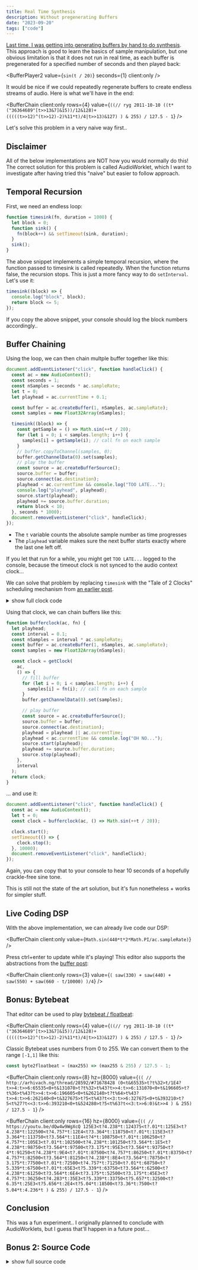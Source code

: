 ```yaml
---
title: Real Time Synthesis
description: Without pregenerating Buffers
date: "2023-09-20"
tags: ["code"]
---
```



[Last time, I was getting into generating buffers by hand to do synthesis](https://loophole-letters.netlify.app/buffers/).
This approach is good to learn the basics of sample manipulation, but one obvious limitation is that it does not run in real time,
as each buffer is pregenerated for a specified number of seconds and then played back:

<BufferPlayer2 value={`sin(t / 20)`} seconds={1} client:only />

It would be nice if we could repeatedly regenerate buffers to create endless streams of audio. Here is what we'll have in the end:

<BufferChain
  client:only
  rows={4}
  value={`((// ryg 2011-10-10
((t*("36364689"[t>>13&7]&15))/12&128)+(((((t>>12)^(t>>12)-2)%11*t)/4|t>>13)&127)
) & 255) / 127.5 - 1`}
/>

Let's solve this problem in a very naive way first..

## Disclaimer

All of the below implementations are NOT how you would normally do this! The correct solution for this problem is called AudioWorklet,
which I want to investigate after having tried this "naive" but easier to follow approach.

## Temporal Recursion

First, we need an endless loop:

```js
function timesink(fn, duration = 1000) {
  let block = 0;
  function sink() {
    fn(block++) && setTimeout(sink, duration);
  }
  sink();
}
```

The above snippet implements a simple temporal recursion, where the function passed to timesink is called repeatedly.
When the function returns false, the recursion stops. This is just a more fancy way to do `setInterval`.
Let's use it:

```js
timesink((block) => {
  console.log("block", block);
  return block <= 5;
});
```

If you copy the above snippet, your console should log the block numbers accordingly..

## Buffer Chaining

Using the loop, we can then chain multple buffer together like this:

```js
document.addEventListener("click", function handleClick() {
  const ac = new AudioContext();
  const seconds = 1;
  const nSamples = seconds * ac.sampleRate;
  let t = 0;
  let playhead = ac.currentTime + 0.1;

  const buffer = ac.createBuffer(1, nSamples, ac.sampleRate);
  const samples = new Float32Array(nSamples);

  timesink((block) => {
    const getSample = () => Math.sin(++t / 20);
    for (let i = 0; i < samples.length; i++) {
      samples[i] = getSample(i); // call fn on each sample
    }
    // buffer.copyToChannel(samples, 0);
    buffer.getChannelData(0).set(samples);
    // play the buffer
    const source = ac.createBufferSource();
    source.buffer = buffer;
    source.connect(ac.destination);
    playhead < ac.currentTime && console.log("TOO LATE...");
    console.log("playhead", playhead);
    source.start(playhead);
    playhead += source.buffer.duration;
    return block < 10;
  }, seconds * 1000);
  document.removeEventListener("click", handleClick);
});
```

- The `t` variable counts the absolute sample number as time progresses
- The `playhead` variable makes sure the next buffer starts exactly where the last one left off.

If you let that run for a while, you might get `TOO LATE...` logged to the console, because the timeout clock is not synced to the audio context clock...

We can solve that problem by replacing `timesink` with the "Tale of 2 Clocks" scheduling mechanism from [an earlier post](https://loophole-letters.vercel.app/web-audio-scheduling).

<details>
<summary>show full clock code</summary>

```js
// generalized "Tale of 2 Clocks" scheduling
function createClock(
  getTime,
  callback, // called slightly before each cycle
  duration = 0.05, // duration of each cycle
  interval = 0.1, // interval between callbacks
  overlap = 0.1 // overlap between callbacks
) {
  let tick = 0; // counts callbacks
  let phase = 0; // next callback time
  let precision = 10 ** 4; // used to round phase
  let minLatency = 0.01;
  const setDuration = (setter) => (duration = setter(duration));
  overlap = overlap || interval / 2;
  const onTick = () => {
    const t = getTime();
    const lookahead = t + interval + overlap; // the time window for this tick
    if (phase === 0) {
      phase = t + minLatency;
    }
    // callback as long as we're inside the lookahead
    while (phase < lookahead) {
      phase = Math.round(phase * precision) / precision;
      phase >= t && callback(phase, duration, tick);
      phase < t && console.log("TOO LATE", phase); // what if latency is added from outside?
      phase += duration; // increment phase by duration
      tick++;
    }
  };
  let intervalID;
  const start = () => {
    clear(); // just in case start was called more than once
    onTick();
    intervalID = setInterval(onTick, interval * 1000);
  };
  const clear = () => intervalID !== undefined && clearInterval(intervalID);
  const pause = () => clear();
  const stop = () => {
    tick = 0;
    phase = 0;
    clear();
  };
  const getPhase = () => phase;
  // setCallback
  return {
    setDuration,
    start,
    stop,
    pause,
    duration,
    interval,
    getPhase,
    minLatency,
  };
}

// clock specific for AudioContext
function getClock(ac, fn, interval) {
  const getTime = () => ac.currentTime;
  const clock = createClock(
    getTime,
    // called slightly before each cycle
    fn,
    interval // duration of each cycle
  );
  return clock;
}
```

</details>

Using that clock, we can chain buffers like this:

```js
function bufferclock(ac, fn) {
  let playhead;
  const interval = 0.1;
  const nSamples = interval * ac.sampleRate;
  const buffer = ac.createBuffer(1, nSamples, ac.sampleRate);
  const samples = new Float32Array(nSamples);

  const clock = getClock(
    ac,
    () => {
      // fill buffer
      for (let i = 0; i < samples.length; i++) {
        samples[i] = fn(i); // call fn on each sample
      }
      buffer.getChannelData(0).set(samples);

      // play buffer
      const source = ac.createBufferSource();
      source.buffer = buffer;
      source.connect(ac.destination);
      playhead = playhead || ac.currentTime;
      playhead < ac.currentTime && console.log("OH NO...");
      source.start(playhead);
      playhead += source.buffer.duration;
      source.stop(playhead);
    },
    interval
  );
  return clock;
}
```

... and use it:

```js
document.addEventListener("click", function handleClick() {
  const ac = new AudioContext();
  let t = 0;
  const clock = bufferclock(ac, () => Math.sin(++t / 20));

  clock.start();
  setTimeout(() => {
    clock.stop();
  }, 10000);
  document.removeEventListener("click", handleClick);
});
```

Again, you can copy that to your console to hear 10 seconds of a hopefully crackle-free sine tone.

This is still not the state of the art solution, but it's fun nonetheless + works for simpler stuff.

## Live Coding DSP

With the above implementation, we can already live code our DSP:

<BufferChain client:only value={`Math.sin(440*t*2*Math.PI/ac.sampleRate)`} />

Press ctrl+enter to update while it's playing!
This editor also supports the abstractions from the [buffer post](https://loophole-letters.netlify.app/buffers/):

<BufferChain
  client:only
  rows={3}
  value={`(
  saw(330) + saw(440) + saw(550) + saw(660 - t/10000)
)/4`}
/>

## Bonus: Bytebeat

That editor can be used to play [bytebeat / floatbeat](https://github.com/greggman/html5bytebeat):

<BufferChain
  client:only
  rows={4}
  value={`((// ryg 2011-10-10
((t*("36364689"[t>>13&7]&15))/12&128)+(((((t>>12)^(t>>12)-2)%11*t)/4|t>>13)&127)
) & 255) / 127.5 - 1`}
/>

Classic Bytebeat uses numbers from 0 to 255. We can convert them to the range `[-1,1]` like this:

```js
const byte2floatbeat = (max255) => (max255 & 255) / 127.5 - 1;
```

<BufferChain
  client:only
  rows={8}
  hz={8000}
  value={`((
// http://arhivach.ng/thread/28592/#71678428
(0<t&65535>t?t%32>t/1E4?t>>4:t>>6:65535<0+t&131070>t?t%32>t%43?t>>4:t>>6:131070<0+t&196605>t?t%36>t%43?t>>4:t>>6:196605<0+t&262140>t?t%64>t%43?t>>4:t>>6:262140<0+t&327675>t?5<t%43?t<<3:t>>6:327675<0+t&393210>t?5<t%27?t<<3:t>>6:393210<0+t&524280>t?5<t%63?t<<3:t>>6:0)&t>>4
) & 255) / 127.5 - 1`}
/>

<BufferChain
  client:only
  rows={16}
  hz={8000}
  value={`((
// https://youtu.be/dQw4w9WgXcQ
125E3<t?4.238*t:124375<t?.01*t:125E3<t?4.238*t:122500<t?4.757*t:12E4<t?3.364*t:118750<t?.01*t:115E3<t?3.364*t:113750<t?3.564*t:11E4<t?4*t:108750<t?.01*t:106250<t?4.757*t:105E3<t?.01*t:102500<t?4.238*t:101250<t?3.564*t:1E5<t?4.238*t:98750<t?3.564*t:97500<t?3.175*t:95E3<t?3.564*t:93750<t?4*t:91250<t?4.238*t:9E4<t?.01*t:87500<t?4.757*t:86250<t?.01*t:83750<t?4.757*t:82500<t?3.564*t:81250<t?4.238*t:8E4<t?3.564*t:78750<t?3.175*t:77500<t?.01*t:72500<t?4.757*t:71250<t?.01*t:68750<t?5.339*t:67500<t?.01*t:65E3<t?5.339*t:63750<t?3.564*t:62500<t?4.238*t:61250<t?3.564*t:6E4<t?3.175*t:52500<t?3.175*t:45E3<t?4.757*t:36250<t?4.283*t:35E3<t?5.339*t:33750<t?5.657*t:32500<t?6.35*t:25E3<t?5.656*t:2E4<t?5.04*t:18500<t?3.36*t:7500<t?5.04*t:4.236*t
) & 255) / 127.5 - 1`}
/>

## Conclusion

This was a fun experiment.. I originally planned to conclude with AudioWorklets, but I guess that'll happen in a future post...

## Bonus 2: Source Code

<details>
<summary>show full source code</summary>

copy this code into your browser console and click into the page!

minified:

{/* prettier-ignore */}
```js
function createClock(e,t,$=.05,r=.1,n=.1){let c=0,o=0,_=e=>$=e($);n=n||r/2;let l=()=>{let _=e(),l=_+r+n;for(0===o&&(o=_+.01);o<l;)(o=Math.round(1e4*o)/1e4)>=_&&t(o,$,c),o<_&&console.log("TOO LATE",o),o+=$,c++},u,a=()=>{f(),l(),u=setInterval(l,1e3*r)},f=()=>void 0!==u&&clearInterval(u),i=()=>f(),s=()=>{c=0,o=0,f()};return{setDuration:_,start:a,stop:s,pause:i,duration:$,interval:r,getPhase:()=>o,minLatency:.01}}function getClock(e,t,$){let r=createClock(()=>e.currentTime,t,$);return r}function bufferclock(e,t){let $,r=.1*e.sampleRate,n=e.createBuffer(1,r,e.sampleRate),c=new Float32Array(r),o=getClock(e,()=>{for(let r=0;r<c.length;r++)c[r]=t(r);n.getChannelData(0).set(c);let o=e.createBufferSource();o.buffer=n,o.connect(e.destination),($=$||e.currentTime)<e.currentTime&&console.log("OH NO..."),o.start($),$+=o.buffer.duration,o.stop($)},.1);return o}document.addEventListener("click",function e(){let t=new AudioContext,$=0,r=bufferclock(t,()=>((++$*(15&"36364689"[$>>13&7])/12&128)+((($>>12^($>>12)-2)%11*$/4|$>>13)&127)&255)/127.5-1);r.start(),setTimeout(()=>{r.stop()},1e4),document.removeEventListener("click",e)});
```

unminified:

```js
function createClock(
  getTime,
  callback, // called slightly before each cycle
  duration = 0.05, // duration of each cycle
  interval = 0.1, // interval between callbacks
  overlap = 0.1 // overlap between callbacks
) {
  let tick = 0; // counts callbacks
  let phase = 0; // next callback time
  let precision = 10 ** 4; // used to round phase
  let minLatency = 0.01;
  const setDuration = (setter) => (duration = setter(duration));
  overlap = overlap || interval / 2;
  const onTick = () => {
    const t = getTime();
    const lookahead = t + interval + overlap; // the time window for this tick
    if (phase === 0) {
      phase = t + minLatency;
    }
    // callback as long as we're inside the lookahead
    while (phase < lookahead) {
      phase = Math.round(phase * precision) / precision;
      phase >= t && callback(phase, duration, tick);
      phase < t && console.log("TOO LATE", phase); // what if latency is added from outside?
      phase += duration; // increment phase by duration
      tick++;
    }
  };
  let intervalID;
  const start = () => {
    clear(); // just in case start was called more than once
    onTick();
    intervalID = setInterval(onTick, interval * 1000);
  };
  const clear = () => intervalID !== undefined && clearInterval(intervalID);
  const pause = () => clear();
  const stop = () => {
    tick = 0;
    phase = 0;
    clear();
  };
  const getPhase = () => phase;
  // setCallback
  return {
    setDuration,
    start,
    stop,
    pause,
    duration,
    interval,
    getPhase,
    minLatency,
  };
}

// clock specific for AudioContext
function getClock(ac, fn, interval) {
  const getTime = () => ac.currentTime;
  const clock = createClock(
    getTime,
    // called slightly before each cycle
    fn,
    interval // duration of each cycle
  );
  return clock;
}

function bufferclock(ac, fn) {
  let t = 0,
    playhead;
  const interval = 0.1;
  const nSamples = interval * ac.sampleRate;
  const buffer = ac.createBuffer(1, nSamples, ac.sampleRate);
  const samples = new Float32Array(nSamples);

  const clock = getClock(
    ac,
    () => {
      // fill buffer
      for (let i = 0; i < samples.length; i++) {
        samples[i] = fn(i); // call fn on each sample
      }
      buffer.getChannelData(0).set(samples);

      // play buffer
      const source = ac.createBufferSource();
      source.buffer = buffer;
      source.connect(ac.destination);
      playhead = playhead || ac.currentTime;
      playhead < ac.currentTime && console.log("OH NO...");
      source.start(playhead);
      playhead += source.buffer.duration;
      source.stop(playhead);
    },
    interval
  );
  return clock;
}

document.addEventListener("click", function handleClick() {
  const ac = new AudioContext();
  let t = 0;
  const clock = bufferclock(ac, () => {
    t++;
    return (
      // ryg 2011-10-10
      (((((t * ("36364689"[(t >> 13) & 7] & 15)) / 12) & 128) +
        (((((((t >> 12) ^ ((t >> 12) - 2)) % 11) * t) / 4) | (t >> 13)) &
          127)) &
        255) /
        127.5 -
      1
    );
  });

  clock.start();
  setTimeout(() => {
    clock.stop();
  }, 10000);
  document.removeEventListener("click", handleClick);
});
```

</details>
